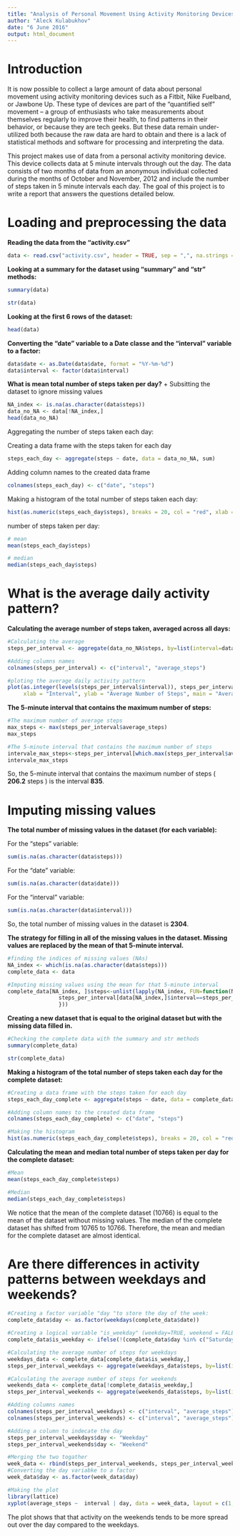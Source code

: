 ```yaml
---
title: "Analysis of Personal Movement Using Activity Monitoring Devices"
author: "Aleck Kulabukhov"
date: "6 June 2016"
output: html_document
---
```

# Introduction

It is now possible to collect a large amount of data about personal movement using activity monitoring devices such as a Fitbit, Nike Fuelband, or Jawbone Up. These type of devices are part of the “quantified self” movement – a group of enthusiasts who take measurements about themselves regularly to improve their health, to find patterns in their behavior, or because they are tech geeks. But these data remain under-utilized both because the raw data are hard to obtain and there is a lack of statistical methods and software for processing and interpreting the data.

This project makes use of data from a personal activity monitoring device. This device collects data at 5 minute intervals through out the day. The data consists of two months of data from an anonymous individual collected during the months of October and November, 2012 and include the number of steps taken in 5 minute intervals each day. The goal of this project is to write a report that answers the questions detailed below.

# Loading and preprocessing the data


__Reading the data from the “activity.csv”__

```r
data <- read.csv("activity.csv", header = TRUE, sep = ",", na.strings = "NA")
```

__Looking at a summary for the dataset using “summary” and “str” methods:__

```r
summary(data)
```

```r
str(data)
```

__Looking at the first 6 rows of the dataset:__

```r
head(data)
```

__Converting the “date” variable to a Date classe and the “interval” variable to a factor:__

```r
data$date <- as.Date(data$date, format = "%Y-%m-%d")
data$interval <- factor(data$interval)
```

__What is mean total number of steps taken per day?__
+ Subsitting the dataset to ignore missing values

```r
NA_index <- is.na(as.character(data$steps))
data_no_NA <- data[!NA_index,]
head(data_no_NA)
```

Aggregating the number of steps taken each day:

Creating a data frame with the steps taken for each day
```r
steps_each_day <- aggregate(steps ~ date, data = data_no_NA, sum)
```
Adding column names to the created data frame
```r
colnames(steps_each_day) <- c("date", "steps")
```

Making a histogram of the total number of steps taken each day:

```r
hist(as.numeric(steps_each_day$steps), breaks = 20, col = "red", xlab = "Number of Steps", main= "Histogram of the total number of steps taken each day")
```

number of steps taken per day:

```r
# mean
mean(steps_each_day$steps)
```

```r
# median
median(steps_each_day$steps)
```
What is the average daily activity pattern?
===
__Calculating the average number of steps taken, averaged across all days:__

```r
#Calculating the average
steps_per_interval <- aggregate(data_no_NA$steps, by=list(interval=data_no_NA$interval), FUN=mean)

#Adding columns names
colnames(steps_per_interval) <- c("interval", "average_steps")

#ploting the average daily activity pattern 
plot(as.integer(levels(steps_per_interval$interval)), steps_per_interval$average_steps, type="l",
     xlab = "Interval", ylab = "Average Number of Steps", main = "Average Daily Activity Pattern",  col ="blue")
```

__The 5-minute interval that contains the maximum number of steps:__
```r
#The maximum number of average steps
max_steps <- max(steps_per_interval$average_steps)
max_steps
```

```r
#The 5-minute interval that contains the maximum number of steps
intervale_max_steps<-steps_per_interval[which.max(steps_per_interval$average_steps),]$interval
intervale_max_steps
```

So, the 5-minute interval that contains the maximum number of steps ( __206.2__ steps ) is the interval __835__.

# Imputing missing values

__The total number of missing values in the dataset (for each variable):__

For the “steps” variable:
```r
sum(is.na(as.character(data$steps)))
```
For the “date” variable:

```r
sum(is.na(as.character(data$date)))
```

For the “interval” variable:

```r
sum(is.na(as.character(data$interval)))
```

So, the total number of missing values in the dataset is __2304__.

__The strategy for filling in all of the missing values in the dataset. Missing values are replaced by the mean of that 5-minute interval.__

```r
#finding the indices of missing values (NAs)
NA_index <- which(is.na(as.character(data$steps)))
complete_data <- data

#Imputing missing values using the mean for that 5-minute interval
complete_data[NA_index, ]$steps<-unlist(lapply(NA_index, FUN=function(NA_index){
                steps_per_interval[data[NA_index,]$interval==steps_per_interval$interval,]$average_steps
                }))
```
__Creating a new dataset that is equal to the original dataset but with the missing data filled in.__

```r
#Checking the complete data with the summary and str methods
summary(complete_data)

str(complete_data)
```

__Making a histogram of the total number of steps taken each day for the complete dataset:__

```r
#Creating a data frame with the steps taken for each day
steps_each_day_complete <- aggregate(steps ~ date, data = complete_data, sum)

#Adding column names to the created data frame
colnames(steps_each_day_complete) <- c("date", "steps")

#Making the histogram
hist(as.numeric(steps_each_day_complete$steps), breaks = 20, col = "red", xlab = "Number of Steps", main= "Histogram of the total number of steps taken each day")
```

__Calculating the mean and median total number of steps taken per day for the complete dataset:__

```r
#Mean
mean(steps_each_day_complete$steps)

#Median
median(steps_each_day_complete$steps)
```

We notice that the mean of the complete dataset (10766) is equal to the mean of the dataset without missing values. The median of the complete dataset has shifted from 10765 to 10766. Therefore, the mean and median for the complete dataset are almost identical.

# Are there differences in activity patterns between weekdays and weekends?
```r
#Creating a factor variable "day "to store the day of the week:
complete_data$day <- as.factor(weekdays(complete_data$date))

#Creating a logical variable "is_weekday" (weekday=TRUE, weekend = FALE) :
complete_data$is_weekday <- ifelse(!(complete_data$day %in% c("Saturday","Sunday")), TRUE, FALSE) 

#Calculating the average number of steps for weekdays
weekdays_data <- complete_data[complete_data$is_weekday,]
steps_per_interval_weekdays <- aggregate(weekdays_data$steps, by=list(interval=weekdays_data$interval), FUN=mean)

#Calculating the average number of steps for weekends
weekends_data <- complete_data[!complete_data$is_weekday,]
steps_per_interval_weekends <- aggregate(weekends_data$steps, by=list(interval=weekends_data$interval), FUN=mean)

#Adding columns names
colnames(steps_per_interval_weekdays) <- c("interval", "average_steps")
colnames(steps_per_interval_weekends) <- c("interval", "average_steps")

#Adding a column to indecate the day
steps_per_interval_weekdays$day <- "Weekday"
steps_per_interval_weekends$day <- "Weekend"

#Merging the two togather
week_data <- rbind(steps_per_interval_weekends, steps_per_interval_weekdays)
#Converting the day variabke to a factor
week_data$day <- as.factor(week_data$day)

#Making the plot
library(lattice)
xyplot(average_steps ~  interval | day, data = week_data, layout = c(1,2), type ="l", ylab="Number of Steps")
```

The plot shows that that activity on the weekends tends to be more spread out over the day compared to the weekdays.
